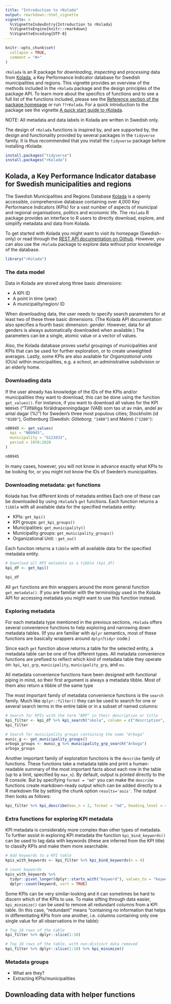 ```yaml
---
title: "Introduction to rKolada"
output: rmarkdown::html_vignette
vignette: >
  %\VignetteIndexEntry{Introduction to rKolada}
  %\VignetteEngine{knitr::rmarkdown}
  %\VignetteEncoding{UTF-8}
---
```


```r
knitr::opts_chunk$set(
  collapse = TRUE,
  comment = "#>"
)
```

`rKolada` is an R package for *downloading*, *inspecting* and *processing* data from [Kolada](https://kolada.se/), a Key Performance Indicator database for Swedish municipalities and regions. This vignette provides an overview of the methods included in the `rKolada` package and the design principles of the package API. To learn more about the specifics of functions and to see a full list of the functions included, please see the [Reference section of the package homepage](https://lchansson.github.io/rKolada/reference/index.html) or run `??rKolada`. For a quick introduction to the package see the vignette [A quick start guide to rKolada](quickstart-rkolada.html).

NOTE: All metadata and data labels in Kolada are written in Swedish only.

The design of `rKolada` functions is inspired by, and are supported by, the design and functionality provided by several packages in the `tidyverse` family. It is thus recommended that you install the `tidyverse` package before installing rKolada:

```r
install.packages("tidyverse")
install.packages("rKolada")
```

## Kolada, a Key Performance Indicator database for Swedish municipalities and regions

The Swedish Municipalities and Regions Database [Kolada](https://kolada.se/) is a openly accessible, comprehensive database containing over 4,000 Key Performance Indicators (KPIs) for a vast number of aspects of municipal and regional organisations, politics and economic life. The `rKolada` R package provides an interface to R users to directly download, explore, and simplify metadata and data from Kolada.

To get started with Kolada you might want to visit its homepage (Swedish-only) or read through the [REST API documentation on Github](https://github.com/Hypergene/kolada). However, you can also use the `rKolada` package to explore data without prior knowledge of the database.

```r
library("rKolada")
```

### The data model

Data in Kolada are stored along three basic _dimensions_:

- A KPI ID
- A point in time (year)
- A municipality/region/ ID

When downloading data, the user needs to specify search parameters for at least two of these three basic dimensions. (The Kolada API documentation also specifies a fourth basic dimension: _gender_. However, data for all genders is always automatically downloaded when available.) The parameters can be a single, atomic value or a vector of values.

Also, the Kolada database proves useful groupings of municipalities and KPIs that can be used for further exploration, or to create unweighted averages. Lastly, some KPIs are also available for _Organizational units_ (OUs) within municipalities, e.g. a school, an administrative subdivision or an elderly home.


### Downloading data

If the user already has knowledge of the IDs of the KPIs and/or municipalities they want to download, this can be done using the function `get_values()`. For instance, if you want to download all values for the KPI `N00945` ("Tillfälliga föräldrapenningdagar (VAB) som tas ut av män, andel av antal dagar (%)") for Sweden's three most populous cities; Stockholm (id `"0180"`), Gothenburg (Swedish: _Göteborg_; `"1480"`) and Malmö (`"1280"`):

```r
n00945 <- get_values(
  kpi = "N00945",
  municipality = "G123833",
  period = 1970:2020
)

n00945
```

In many cases, however, you will not know in advance exactly what KPIs to be looking for, or you might not know the IDs of Sweden's municipalities.

### Downloading metadata: `get` functions

Kolada has five different kinds of metadata entities Each one of these can be downloaded by using `rKolada`'s `get` functions. Each function returns a `tibble` with all available data for the specified metadata entity:

- KPIs: `get_kpi()`
- KPI groups: `get_kpi_groups()`
- Municipalities: `get_municipality()`
- Municipality groups: `get_municipality_groups()`
- Organizational Unit: : `get_ou()`

Each function returns a `tibble` with all available data for the specified metadata entity.

```r
# Download all KPI metadata as a tibble (kpi_df)
kpi_df <- get_kpi()

kpi_df
```

All `get` functions are thin wrappers around the more general function `get_metadata()`. If you are familiar with the terminology used in the Kolada API for accessing metadata you might want to use this function instead.

### Exploring metadata

For each metadata type mentioned in the previous sections, `rKolada` offers several convenience functions to help exploring and narrowing down metadata tables. (If you are familiar with `dplyr` semantics, most of these functions are basically wrappers around `dplyr`/`tidyr` code.)

Since each `get` function above returns a table for the selected entity, a metadata table can be one of five different types. All metadata convenience functions are prefixed to reflect which kind of metadata table they operate on: `kpi`, `kpi_grp`, `municipality`, `municipality_grp`, and `ou`.

All metadata convenience functions have been designed with functional piping in mind, so their first argument is always a metadata tibble. Most of them also return a tibble of the same type

The most important family of metadata convenience functions is the `search` family. Much like `dplyr::filter()` they can be used to search for one or several search terms in the entire table or in a subset of named columns:

```r
# Search for KPIs with the term "BRP" in their description or title
kpi_filter <- kpi_df %>% kpi_search("skola", column = c("description", "title"))
kpi_filter

# Search for municipality groups containing the name "Arboga"
munic_g <- get_municipality_groups()
arboga_groups <- munic_g %>% municipality_grp_search("Arboga")
arboga_groups
```

Another important family of exploration functions is the `describe` family of functions. These functions take a metadata table and print a human-readable summary of the most important facts about each row in the table (up to a limit, specified by `max_n`). By default, output is printed directly to the R console. But by specifying `format = "md"` you can make the `describe` functions create markdown-ready output which can be added directly to a R markdown file by setting the chunk option `results='asis'`. The output then looks as follows:

```r
kpi_filter %>% kpi_describe(max_n = 2, format = "md", heading_level = 4)
```

### Extra functions for exploring KPI metadata

KPI metadata is considerably more complex than other types of metadata. To further assist in exploring KPI metadata the function `kpi_bind_keywords()` can be used to tag data with keywords (these are inferred from the KPI title) to classify KPIs and make them more searchable.

```r
# Add keywords to a KPI table
kpis_with_keywords <- kpi_filter %>% kpi_bind_keywords(n = 4)

# count keywords
kpis_with_keywords %>%
  tidyr::pivot_longer(dplyr::starts_with("keyword"), values_to = "keyword") %>%
  dplyr::count(keyword, sort = TRUE)
```

Some KPIs can be very similar-looking and it can sometimes be hard to discern which of the KPIs to use. To make sifting through data easier, `kpi_minimize()` can be used to remove all redundant columns from a KPI table. (In this case, "redundant" means "containing no information that helps in differentiating KPIs from one another, i.e. columns containing only one single value for all observations in the table):

```r
# Top 10 rows of the table
kpi_filter %>% dplyr::slice(1:10)

# Top 10 rows of the table, with non-distinct data removed
kpi_filter %>% dplyr::slice(1:10) %>% kpi_minimize()
```


### Metadata groups

- What are they?
- Extracting KPIs/municipalities

## Downloading data with helper functions


